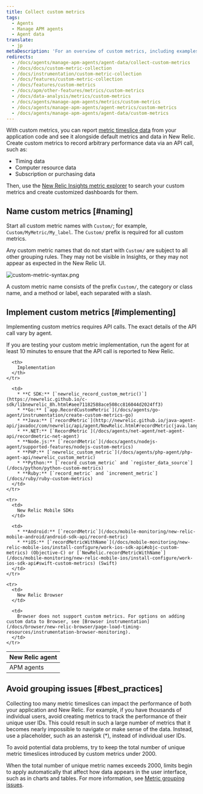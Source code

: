 ```yaml
---
title: Collect custom metrics
tags:
  - Agents
  - Manage APM agents
  - Agent data
translate:
  - jp
metaDescription: 'For an overview of custom metrics, including examples, best practices, and a quick reference by New Relic agent, start here.'
redirects:
  - /docs/agents/manage-apm-agents/agent-data/collect-custom-metrics
  - /docs/docs/custom-metric-collection
  - /docs/instrumentation/custom-metric-collection
  - /docs/features/custom-metric-collection
  - /docs/features/custom-metrics
  - /docs/apm/other-features/metrics/custom-metrics
  - /docs/data-analysis/metrics/custom-metrics
  - /docs/agents/manage-apm-agents/metrics/custom-metrics
  - /docs/agents/manage-apm-agents/agent-metrics/custom-metrics
  - /docs/agents/manage-apm-agents/agent-data/custom-metrics
---
```


With custom metrics, you can report [metric timeslice data](/docs/using-new-relic/data/understand-data/new-relic-data-types#timeslice-data) from your application code and see it alongside default metrics and data in New Relic. Create custom metrics to record arbitrary performance data via an API call, such as:

* Timing data
* Computer resource data
* Subscription or purchasing data

Then, use the [New Relic Insights metric explorer](/docs/insights/new-relic-insights/explore/metric-data-explorer-search-chart-metrics-sent-new-relic-agents) to search your custom metrics and create customized dashboards for them.

## Name custom metrics [#naming]

Start all custom metric names with `Custom/`; for example, `Custom/MyMetric/My_label`. The `Custom/` prefix is required for all custom metrics.

Any custom metric names that do not start with `Custom/` are subject to all other grouping rules. They may not be visible in Insights, or they may not appear as expected in the New Relic UI.

![custom-metric-syntax.png](./images/custom-metric-syntax.png "custom-metric-syntax.png")

A custom metric name consists of the prefix `Custom/`, the category or class name, and a method or label, each separated with a slash.

## Implement custom metrics [#implementing]

Implementing custom metrics requires API calls. The exact details of the API call vary by agent.

<Callout variant="tip">
  If you are testing your custom metric implementation, run the agent for at least 10 minutes to ensure that the API call is reported to New Relic.
</Callout>

<table>
  <thead>
    <tr>
      <th style={{ width: "200px" }}>
        New Relic agent
      </th>

      <th>
        Implementation
      </th>
    </tr>
  </thead>

  <tbody>
    <tr>
      <td>
        APM agents
      </td>

      <td>
        * **C SDK:** [`newrelic_record_custom_metric()`](https://newrelic.github.io/c-sdk/libnewrelic_8h.html#aee71182588ace508cc816044d2024ff3)
        * **Go:** [`app.RecordCustomMetric`](/docs/agents/go-agent/instrumentation/create-custom-metrics-go)
        * **Java:** [`recordMetric`](http://newrelic.github.io/java-agent-api/javadoc/com/newrelic/api/agent/NewRelic.html#recordMetric(java.lang.String,%20float))
        * **.NET:** [`RecordMetric`](/docs/agents/net-agent/net-agent-api/recordmetric-net-agent)
        * **Node.js:** [`recordMetric`](/docs/agents/nodejs-agent/supported-features/nodejs-custom-metrics)
        * **PHP:** [`newrelic_custom_metric`](/docs/agents/php-agent/php-agent-api/newrelic_custom_metric)
        * **Python:** [`record_custom_metric` and `register_data_source`](/docs/python/python-custom-metrics)
        * **Ruby:** [`record_metric` and `increment_metric`](/docs/ruby/ruby-custom-metrics)
      </td>
    </tr>

    <tr>
      <td>
        New Relic Mobile SDKs
      </td>

      <td>
        * **Android:** [`recordMetric`](/docs/mobile-monitoring/new-relic-mobile-android/android-sdk-api/record-metric)
        * **iOS:** [`recordMetricWithName`](/docs/mobile-monitoring/new-relic-mobile-ios/install-configure/work-ios-sdk-api#objc-custom-metrics) (Objective-C) or [`NewRelic.recordMetricWithName`](/docs/mobile-monitoring/new-relic-mobile-ios/install-configure/work-ios-sdk-api#swift-custom-metrics) (Swift)
      </td>
    </tr>

    <tr>
      <td>
        New Relic Browser
      </td>

      <td>
        Browser does not support custom metrics. For options on adding custom data to Browser, see [Browser instrumentation](/docs/browser/new-relic-browser/page-load-timing-resources/instrumentation-browser-monitoring).
      </td>
    </tr>
  </tbody>
</table>

## Avoid grouping issues [#best_practices]

Collecting too many metric timeslices can impact the performance of both your application and New Relic. For example, if you have thousands of individual users, avoid creating metrics to track the performance of their unique user IDs. This could result in such a large number of metrics that it becomes nearly impossible to navigate or make sense of the data. Instead, use a placeholder, such as an asterisk (\*), instead of individual user IDs.

<Callout variant="important">
  To avoid potential data problems, try to keep the total number of unique metric timeslices introduced by custom metrics under 2000.
</Callout>

When the total number of unique metric names exceeds 2000, limits begin to apply automatically that affect how data appears in the user interface, such as in charts and tables. For more information, see [Metric grouping issues](/docs/features/metric-grouping-issues).

